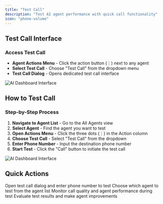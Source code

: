 ```yaml
---
title: "Test Call"
description: "Test AI agent performance with quick call functionality"
icon: "phone-volume"
---
```


## Test Call Interface

### Access Test Call
- **Agent Actions Menu** - Click the action button (⋮) next to any agent
- **Select Test Call** - Choose "Test Call" from the dropdown menu
- **Test Call Dialog** - Opens dedicated test call interface

![AI Dashboard Interface](/images/ai/dashbaord-test-call.png)

## How to Test Call

### Step-by-Step Process
1. **Navigate to Agent List** - Go to the All Agents view
2. **Select Agent** - Find the agent you want to test
3. **Open Actions Menu** - Click the three dots (⋮) in the Action column
4. **Choose Test Call** - Select "Test Call" from the dropdown
5. **Enter Phone Number** - Input the destination phone number
6. **Start Test** - Click the "Call" button to initiate the test call

![AI Dashboard Interface](/images/ai/dashbaord-test-call1.png)

## Quick Actions

<CardGroup cols={2}>
  <Card title="Start Test Call" icon="phone">
    Open test call dialog and enter phone number to test
  </Card>
  <Card title="Agent Selection" icon="robot">
    Choose which agent to test from the agent list
  </Card>
  <Card title="Call Monitoring" icon="eye">
    Monitor call quality and agent performance during test
  </Card>
  <Card title="Performance Review" icon="chart-line">
    Evaluate test results and make agent improvements
  </Card>
</CardGroup> 